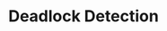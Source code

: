 ---
id: "db_mq_005"
questionType: "MULTIPLE_CHOICE"
title: "Deadlock Detection"
description: "Which algorithm is commonly used to detect deadlocks in databases?"
difficulty: "HARD"
category: "Database"
options:
  - "Wait-for Graph"
  - "FIFO Scheduling"
  - "Round Robin"
  - "Lock Escalation"
correctAnswer: 0
---